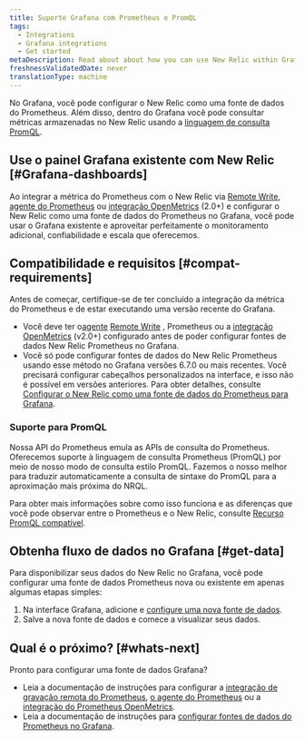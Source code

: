 ```yaml
---
title: Suporte Grafana com Prometheus e PromQL
tags:
  - Integrations
  - Grafana integrations
  - Get started
metaDescription: Read about about how you can use New Relic within Grafana and our options for Prometheus and Prom QL support.
freshnessValidatedDate: never
translationType: machine
---
```


No Grafana, você pode configurar o New Relic como uma fonte de dados do Prometheus. Além disso, dentro do Grafana você pode consultar métricas armazenadas no New Relic usando a [linguagem de consulta PromQL](/docs/integrations/prometheus-integrations/view-query-data/supported-promql-features).

## Use o painel Grafana existente com New Relic [#Grafana-dashboards]

Ao integrar a métrica do Prometheus com o New Relic via [Remote Write](/docs/integrations/prometheus-integrations/get-started/monitor-prometheus-new-relic#remote-write), [agente do Prometheus](/docs/integrations/prometheus-integrations/get-started/monitor-prometheus-new-relic#agent) ou [integração OpenMetrics](/docs/integrations/prometheus-integrations/get-started/monitor-prometheus-new-relic#OpenMetric) (2.0+) e configurar o New Relic como uma fonte de dados do Prometheus no Grafana, você pode usar o Grafana <InlinePopover type="dashboards"/>existente e aproveitar perfeitamente o monitoramento adicional, confiabilidade e escala que oferecemos.

## Compatibilidade e requisitos [#compat-requirements]

Antes de começar, certifique-se de ter concluído a integração da métrica do Prometheus e de estar executando uma versão recente do Grafana.

* Você deve ter o[agente](/docs/integrations/prometheus-integrations/get-started/monitor-prometheus-new-relic#agent) [Remote Write](/docs/integrations/prometheus-integrations/get-started/monitor-prometheus-new-relic#remote-write) , Prometheus ou a [integração OpenMetrics](/docs/integrations/prometheus-integrations/get-started/monitor-prometheus-new-relic#OpenMetrics) (v2.0+) configurado antes de poder configurar fontes de dados New Relic Prometheus no Grafana.
* Você só pode configurar fontes de dados do New Relic Prometheus usando esse método no Grafana versões 6.7.0 ou mais recentes. Você precisará configurar cabeçalhos personalizados na interface, e isso não é possível em versões anteriores. Para obter detalhes, consulte [Configurar o New Relic como uma fonte de dados do Prometheus para Grafana](/docs/integrations/grafana-integrations/set-configure/configure-new-relic-prometheus-data-source-grafana).

### Suporte para PromQL

Nossa API do Prometheus emula as APIs de consulta do Prometheus. Oferecemos suporte à linguagem de consulta Prometheus (PromQL) por meio de nosso modo de consulta estilo PromQL. Fazemos o nosso melhor para traduzir automaticamente a consulta de sintaxe do PromQL para a aproximação mais próxima do NRQL.

Para obter mais informações sobre como isso funciona e as diferenças que você pode observar entre o Prometheus e o New Relic, consulte [Recurso PromQL compatível](/docs/integrations/prometheus-integrations/view-query-data/supported-promql-features).

## Obtenha fluxo de dados no Grafana [#get-data]

Para disponibilizar seus dados do New Relic no Grafana, você pode configurar uma fonte de dados Prometheus nova ou existente em apenas algumas etapas simples:

1. Na interface Grafana, adicione e [configure uma nova fonte de dados](/docs/integrations/grafana-integrations/set-configure/configure-new-relic-prometheus-data-source-grafana).
2. Salve a nova fonte de dados e comece a visualizar seus dados.

## Qual é o próximo? [#whats-next]

Pronto para configurar uma fonte de dados Grafana?

* Leia a documentação de instruções para configurar a [integração de gravação remota do Prometheus](/docs/integrations/prometheus-integrations/install-configure/set-your-prometheus-remote-write-integration), [o agente do Prometheus](/docs/infrastructure/prometheus-integrations/install-configure-prometheus-agent/setup-prometheus-agent) ou a [integração do Prometheus OpenMetrics](/docs/integrations/prometheus-integrations/install-configure/install-update-or-uninstall-your-prometheus-openmetrics-integration).
* Leia a documentação de instruções para [configurar fontes de dados do Prometheus no Grafana](/docs/integrations/grafana-integrations/set-configure/configure-new-relic-prometheus-data-source-grafana).

<InstallFeedback/>
